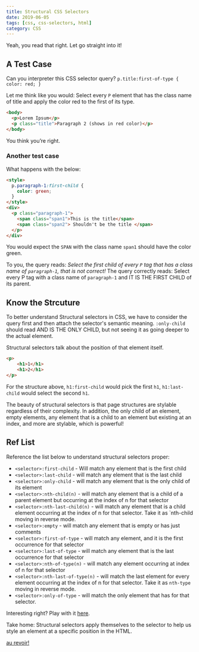 ```yaml
---
title: Structural CSS Selectors
date: 2019-06-05
tags: [css, css-selectors, html]
category: CSS
---
```


Yeah, you read that right. Let go straight into it!

## A Test Case

Can you interpreter this CSS selector query?
`p.title:first-of-type { color: red; }`

Let me think like you would: Select every `P` element that has the class name of title and apply the color red to the first of its type.

```html
<body>
  <p>Lorem Ipsum</p>
  <p class="title">Paragraph 2 (shows in red color)</p>
</body>
```

You think you’re right.

### Another test case

What happens with the below:

```html
<style>
  p.paragraph-1:first-child {
    color: green;
  }
</style>
<div>
  <p class="paragraph-1">
    <span class="span1">This is the title</span>
    <span class="span2"> Shouldn't be the title </span>
  </p>
</div>
```

You would expect the `SPAN` with the class name `span1` should have the color green.

To you, the query reads: _Select the first child of every `P` tag that has a class name of `paragraph-1`, that is not correct!_
The query correctly reads:
Select every P tag with a class name of `paragraph-1` and IT IS THE FIRST CHILD of its parent.

## Know the Strcuture

To better understand Structural selectors in CSS, we have to consider the query first and then attach the selector's semantic meaning. `:only-child` should read AND IS THE ONLY CHILD, but not seeing it as going deeper to the actual element.

Structural selectors talk about the position of that element itself.

```html
<p>
    <h1>1</h1>
    <h1>2</h1>
</p>
```

For the structure above, `h1:first-child` would pick the first `h1`, `h1:last-child` would select the second `h1`.

The beauty of structural selectors is that page structures are stylable regardless of their complexity. In addition, the only child of an element, empty elements, any element that is a child to an element but existing at an index, and more are stylable, which is powerful!

## Ref List

Reference the list below to understand structural selectors proper:

- `<selector>:first-child` - Will match any element that is the first child
- `<selector>:last-child` - will match any element that is the last child
- `<selector>:only-child` - will match any element that is the only child of its element
- `<selector>:nth-child(n)` - will match any element that is a child of a parent element but occurring at the index of n for that selector
- `<selector>:nth-last-child(n)` - will match any element that is a child element occurring at the index of n for that selector. Take it as `nth-child moving in reverse mode.
- `<selector>:empty` - will match any element that is empty or has just comments
- `<selector>:first-of-type` - will match any element, and it is the first occurrence for that selector
- `<selector>:last-of-type` - will match any element that is the last occurrence for that selector
- `<selector>:nth-of-type(n)` - will match any element occurring at index of n for that selector
- `<selector>:nth-last-of-type(n)` - will match the last element for every element occurring at the index of n for that selector. Take it as `nth-type` moving in reverse mode.
- `<selector>:only-of-type` - will match the only element that has for that selector.

Interesting right? Play with it [here](https://codepen.io/ihaleem/pen/BaWxRwE).

Take home: Structural selectors apply themselves to the selector to help us style an element at a specific position in the HTML.

[au revoir!](https://translate.google.com/?sl=auto&tl=en&text=au%20revoir&op=translate)
